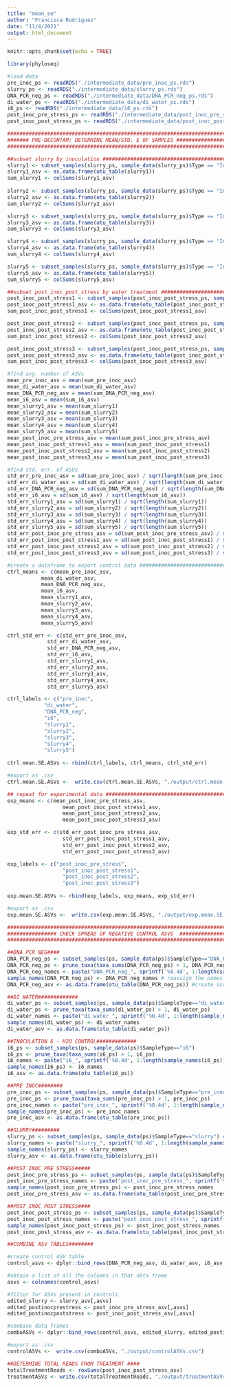 ```yaml
---
title: "mean_se"
author: "Francisca Rodriguez"
date: "11/4/2021"
output: html_document
---
```


```r
knitr::opts_chunk$set(echo = TRUE)
```


```r
library(phyloseq)

#load data
pre_inoc_ps <- readRDS("./intermediate_data/pre_inoc_ps.rds")
slurry_ps <- readRDS("./intermediate_data/slurry_ps.rds")
DNA_PCR_neg_ps <- readRDS("./intermediate_data/DNA_PCR_neg_ps.rds")
di_water_ps <- readRDS("./intermediate_data/di_water_ps.rds")
i6_ps <- readRDS("./intermediate_data/i6_ps.rds")
post_inoc_pre_stress_ps <- readRDS("./intermediate_data/post_inoc_pre_stress_ps.rds")
post_inoc_post_stress_ps <- readRDS("./intermediate_data/post_inoc_post_stress_ps.rds")

```


```r
#############################################################################
####### PRE-DECONTAM: DETERMINE MEAN/STD. E OF SAMPLES ######################
#############################################################################

##subset slurry by inoculation ##############################################
slurry1 <- subset_samples(slurry_ps, sample_data(slurry_ps)$Type == "Inoculum 1")
slurry1_asv <- as.data.frame(otu_table(slurry1))
sum_slurry1 <- colSums(slurry1_asv)
  
slurry2 <- subset_samples(slurry_ps, sample_data(slurry_ps)$Type == "Inoculum 2")
slurry2_asv <- as.data.frame(otu_table(slurry2))
sum_slurry2 <- colSums(slurry2_asv)

slurry3 <- subset_samples(slurry_ps, sample_data(slurry_ps)$Type == "Inoculum 3")
slurry3_asv <- as.data.frame(otu_table(slurry3))
sum_slurry3 <- colSums(slurry3_asv)

slurry4 <- subset_samples(slurry_ps, sample_data(slurry_ps)$Type == "Inoculum 4")
slurry4_asv <- as.data.frame(otu_table(slurry4))
sum_slurry4 <- colSums(slurry4_asv)

slurry5 <- subset_samples(slurry_ps, sample_data(slurry_ps)$Type == "Inoculum 5")
slurry5_asv <- as.data.frame(otu_table(slurry5))
sum_slurry5 <- colSums(slurry5_asv)

##subset post_inoc_post_stress by water treatment ###########################
post_inoc_post_stress1 <- subset_samples(post_inoc_post_stress_ps, sample_data(post_inoc_post_stress_ps)$Water == "1")
post_inoc_post_stress1_asv <- as.data.frame(otu_table(post_inoc_post_stress1))
sum_post_inoc_post_stress1 <- colSums(post_inoc_post_stress1_asv)

post_inoc_post_stress2 <- subset_samples(post_inoc_post_stress_ps, sample_data(post_inoc_post_stress_ps)$Water == "2")
post_inoc_post_stress2_asv <- as.data.frame(otu_table(post_inoc_post_stress2))
sum_post_inoc_post_stress2 <- colSums(post_inoc_post_stress2_asv)

post_inoc_post_stress3 <- subset_samples(post_inoc_post_stress_ps, sample_data(post_inoc_post_stress_ps)$Water == "3")
post_inoc_post_stress3_asv <- as.data.frame(otu_table(post_inoc_post_stress3))
sum_post_inoc_post_stress3 <- colSums(post_inoc_post_stress3_asv)

#find avg. number of ASVs
mean_pre_inoc_asv = mean(sum_pre_inoc_asv)
mean_di_water_asv = mean(sum_di_water_asv)
mean_DNA_PCR_neg_asv = mean(sum_DNA_PCR_neg_asv)
mean_i6_asv = mean(sum_i6_asv)
mean_slurry1_asv = mean(sum_slurry1)
mean_slurry2_asv = mean(sum_slurry2)
mean_slurry3_asv = mean(sum_slurry3)
mean_slurry4_asv = mean(sum_slurry4)
mean_slurry5_asv = mean(sum_slurry5)
mean_post_inoc_pre_stress_asv = mean(sum_post_inoc_pre_stress_asv)
mean_post_inoc_post_stress1_asv = mean(sum_post_inoc_post_stress1)
mean_post_inoc_post_stress2_asv = mean(sum_post_inoc_post_stress2)
mean_post_inoc_post_stress3_asv = mean(sum_post_inoc_post_stress3)

#find std. err. of ASVs
std_err_pre_inoc_asv = sd(sum_pre_inoc_asv) / sqrt(length(sum_pre_inoc_asv))
std_err_di_water_asv = sd(sum_di_water_asv) / sqrt(length(sum_di_water_asv))
std_err_DNA_PCR_neg_asv = sd(sum_DNA_PCR_neg_asv) / sqrt(length(sum_DNA_PCR_neg_asv))
std_err_i6_asv = sd(sum_i6_asv) / sqrt(length(sum_i6_asv))
std_err_slurry1_asv = sd(sum_slurry1) / sqrt(length(sum_slurry1))
std_err_slurry2_asv = sd(sum_slurry2) / sqrt(length(sum_slurry2))
std_err_slurry3_asv = sd(sum_slurry3) / sqrt(length(sum_slurry3))
std_err_slurry4_asv = sd(sum_slurry4) / sqrt(length(sum_slurry4))
std_err_slurry5_asv = sd(sum_slurry5) / sqrt(length(sum_slurry5))
std_err_post_inoc_pre_stress_asv = sd(sum_post_inoc_pre_stress_asv) / sqrt(length(sum_post_inoc_pre_stress_asv))
std_err_post_inoc_post_stress1_asv = sd(sum_post_inoc_post_stress1) / sqrt(length(sum_post_inoc_post_stress1))
std_err_post_inoc_post_stress2_asv = sd(sum_post_inoc_post_stress2) / sqrt(length(sum_post_inoc_post_stress2))
std_err_post_inoc_post_stress3_asv = sd(sum_post_inoc_post_stress3) / sqrt(length(sum_post_inoc_post_stress3))

#create a dataframe to export control data ##################################
ctrl_means <- c(mean_pre_inoc_asv, 
           mean_di_water_asv, 
           mean_DNA_PCR_neg_asv, 
           mean_i6_asv, 
           mean_slurry1_asv, 
           mean_slurry2_asv, 
           mean_slurry3_asv, 
           mean_slurry4_asv, 
           mean_slurry5_asv)

ctrl_std_err <- c(std_err_pre_inoc_asv, 
             std_err_di_water_asv, 
             std_err_DNA_PCR_neg_asv, 
             std_err_i6_asv, 
             std_err_slurry1_asv, 
             std_err_slurry2_asv, 
             std_err_slurry3_asv, 
             std_err_slurry4_asv, 
             std_err_slurry5_asv)

ctrl_labels <- c("pre_inoc", 
            "di_water", 
            "DNA_PCR_neg", 
            "i6", 
            "slurry1", 
            "slurry2", 
            "slurry3", 
            "slurry4", 
            "slurry5")
            
ctrl.mean.SE.ASVs <- rbind(ctrl_labels, ctrl_means, ctrl_std_err)

#export as .csv
ctrl.mean.SE.ASVs <-  write.csv(ctrl.mean.SE.ASVs, "./output/ctrl.mean.SE.ASVs.csv")

## repeat for experimental data #############################################
exp_means <- c(mean_post_inoc_pre_stress_asv, 
                  mean_post_inoc_post_stress1_asv, 
                  mean_post_inoc_post_stress2_asv, 
                  mean_post_inoc_post_stress3_asv)

exp_std_err <- c(std_err_post_inoc_pre_stress_asv, 
                  std_err_post_inoc_post_stress1_asv, 
                  std_err_post_inoc_post_stress2_asv, 
                  std_err_post_inoc_post_stress3_asv)

exp_labels <- c("post_inoc_pre_stress",
                  "post_inoc_post_stress1", 
                  "post_inoc_post_stress2", 
                  "post_inoc_post_stress3")
            
exp.mean.SE.ASVs <- rbind(exp_labels, exp_means, exp_std_err)

#export as .csv
exp.mean.SE.ASVs <-  write.csv(exp.mean.SE.ASVs, "./output/exp.mean.SE.ASVs.csv")

```


```r
#############################################################################
################ CHECK SPREAD OF NEGATIVE CONTROL ASVS  #####################
#############################################################################

##DNA PCR NEG####
DNA_PCR_neg_ps <- subset_samples(ps, sample_data(ps)$SampleType=="DNA_PCR_neg") #DNA_PCR_neg table
DNA_PCR_neg_ps <- prune_taxa(taxa_sums(DNA_PCR_neg_ps) > 1, DNA_PCR_neg_ps) #get rid of zeroes
DNA_PCR_neg_names <- paste("DNA_PCR_neg_", sprintf('%0.4d', 1:length(sample_names(DNA_PCR_neg_ps))), sep = "") # generate the row names 
sample_names(DNA_PCR_neg_ps) <- DNA_PCR_neg_names # reassign the names from the sequences to the generated sample names
DNA_PCR_neg_asv <- as.data.frame(otu_table(DNA_PCR_neg_ps)) #create asv table

##DI WATER#############
di_water_ps <- subset_samples(ps, sample_data(ps)$SampleType=="di_water")
di_water_ps <- prune_taxa(taxa_sums(di_water_ps) > 1, di_water_ps)
di_water_names <- paste("di_water_", sprintf('%0.4d', 1:length(sample_names(di_water_ps))), sep = "") 
sample_names(di_water_ps) <- di_water_names
di_water_asv <- as.data.frame(otu_table(di_water_ps))

##INOCULATION 6 - H2O CONTROL#############
i6_ps <- subset_samples(ps, sample_data(ps)$SampleType=="i6")
i6_ps <- prune_taxa(taxa_sums(i6_ps) > 1, i6_ps)
i6_names <- paste("i6_", sprintf('%0.4d', 1:length(sample_names(i6_ps))), sep = "") 
sample_names(i6_ps) <- i6_names
i6_asv <- as.data.frame(otu_table(i6_ps))

##PRE INOC########
pre_inoc_ps <- subset_samples(ps, sample_data(ps)$SampleType=="pre_inoc")
pre_inoc_ps <- prune_taxa(taxa_sums(pre_inoc_ps) > 1, pre_inoc_ps)
pre_inoc_names <- paste("pre_inoc_", sprintf('%0.4d', 1:length(sample_names(pre_inoc_ps))), sep = "") 
sample_names(pre_inoc_ps) <- pre_inoc_names
pre_inoc_asv <- as.data.frame(otu_table(pre_inoc_ps))

##SLURRY#########
slurry_ps <- subset_samples(ps, sample_data(ps)$SampleType=="slurry") #slurry table
slurry_names <- paste("slurry_", sprintf('%0.4d', 1:length(sample_names(slurry_ps))), sep = "")
sample_names(slurry_ps) <- slurry_names 
slurry_asv <- as.data.frame(otu_table(slurry_ps))

##POST INOC PRE STRESS#####
post_inoc_pre_stress_ps <- subset_samples(ps, sample_data(ps)$SampleType=="post_inoc_pre_stress")
post_inoc_pre_stress_names <- paste("post_inoc_pre_stress_", sprintf('%0.4d', 1:length(sample_names(post_inoc_pre_stress_ps))), sep = "")
sample_names(post_inoc_pre_stress_ps) <- post_inoc_pre_stress_names
post_inoc_pre_stress_asv <- as.data.frame(otu_table(post_inoc_pre_stress_ps))

##POST INOC POST STRESS####
post_inoc_post_stress_ps <- subset_samples(ps, sample_data(ps)$SampleType=="post_inoc_post_stress")
post_inoc_post_stress_names <- paste("post_inoc_post_stress_", sprintf('%0.4d', 1:length(sample_names(post_inoc_post_stress_ps))), sep = "")
sample_names(post_inoc_post_stress_ps) <- post_inoc_post_stress_names
post_inoc_post_stress_asv <- as.data.frame(otu_table(post_inoc_post_stress_ps)) 

```

```r
##COMBINE ASV TABLES########

#create control ASV table
control_asvs <- dplyr::bind_rows(DNA_PCR_neg_asv, di_water_asv, i6_asv, pre_inoc_asv)

#obtain a list of all the columns in that data frame
asvs <- colnames(control_asvs)

#filter for ASVs present in controls
edited_slurry <- slurry_asv[,asvs]
edited_postinocprestress <- post_inoc_pre_stress_asv[,asvs]
edited_postinocpoststress <- post_inoc_post_stress_asv[,asvs]

#combine data frames
comboASVs <- dplyr::bind_rows(control_asvs, edited_slurry, edited_postinocprestress, edited_postinocpoststress)

#export as .csv
controlASVs <-  write.csv(comboASVs, "./output/controlASVs.csv")

##DETERMINE TOTAL READS FROM TREATMENT ####
totalTreatmentReads <- rowSums(post_inoc_post_stress_asv)
treatmentASVs <- write.csv(totalTreatmentReads, "./output/treatmentASVs.csv")

```